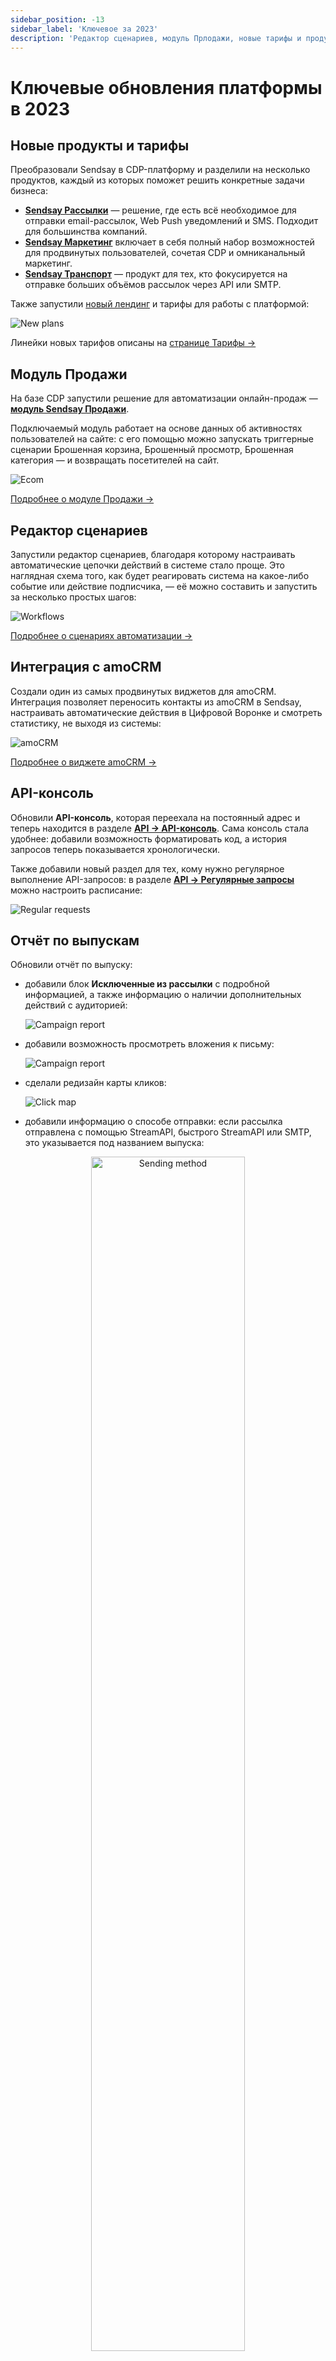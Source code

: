 ```yaml
---
sidebar_position: -13
sidebar_label: 'Ключевое за 2023'
description: 'Редактор сценариев, модуль Прлодажи, новые тарифы и продукты, другие обновления за 2023 год'
---
```



# Ключевые обновления платформы в 2023

## Новые продукты и тарифы

Преобразовали Sendsay в CDP-платформу и разделили на несколько продуктов, каждый из которых поможет решить конкретные задачи бизнеса:

- [**Sendsay Рассылки**](https://sendsay.ru/solutions/mailings) — решение, где есть всё необходимое для отправки email-рассылок, Web Push уведомлений и SMS. Подходит для большинства компаний.
- [**Sendsay Маркетинг**](https://sendsay.ru/solutions/marketing) включает в себя полный набор возможностей для продвинутых пользователей, сочетая CDP и омниканальный маркетинг.
- [**Sendsay Транспорт**](https://sendsay.ru/solutions/sendsay-transport) — продукт для тех, кто фокусируется на отправке больших объёмов рассылок через API или SMTP.

Также запустили [новый лендинг](https://sendsay.ru/) и тарифы для работы с платформой:

![New plans](/img/updates/2023/updates-2023/new-plans.png)

Линейки новых тарифов описаны на [странице Тарифы →](https://sendsay.ru/rates)

## Модуль Продажи

На базе CDP запустили решение для автоматизации онлайн-продаж — [**модуль Sendsay Продажи**](https://sendsay.ru/solutions/sales).

Подключаемый модуль работает на основе данных об активностях пользователей на сайте: с его помощью можно запускать триггерные сценарии Брошенная корзина, Брошенный просмотр, Брошенная категория — и возвращать посетителей на сайт.

![Ecom](/img/updates/2023/updates-2023/ecom.png)

[Подробнее о модуле Продажи →](https://docs.sendsay.ru/ecom/how-to-connect-ecom)

## Редактор сценариев

Запустили редактор сценариев, благодаря которому настраивать автоматические цепочки действий в системе стало проще. Это наглядная схема того, как будет реагировать система на какое-либо событие или действие подписчика, — её можно составить и запустить за несколько простых шагов:

![Workflows](/img/updates/2023/updates-2023/workflows.gif)

[Подробнее о сценариях автоматизации →](https://docs.sendsay.ru/automations/automation-with-workflows/workflow-creation)

## Интеграция с amoCRM

Создали один из самых продвинутых виджетов для amoCRM. Интеграция позволяет переносить контакты из amoCRM в Sendsay, настраивать автоматические действия в Цифровой Воронке и смотреть статистику, не выходя из системы:

![amoCRM](/img/updates/2023/updates-2023/amocrm.gif)

[Подробнее о виджете amoCRM →](https://sendsay.ru/integration-amoCRM)

## API-консоль

Обновили **API-консоль**, которая переехала на постоянный адрес и теперь находится в разделе [**API → API-консоль**](https://app.sendsay.ru/api/console). Сама консоль стала удобнее: добавили возможность форматировать код, а история запросов теперь показывается хронологически.

Также добавили новый раздел для тех, кому нужно регулярное выполнение API-запросов: в разделе [**API → Регулярные запросы**](https://app.sendsay.ru/api/regular-requests) можно настроить расписание:

![Regular requests](/img/updates/2023/updates-2023/regular-requests.png)

## Отчёт по выпускам

Обновили отчёт по выпуску:

- добавили блок **Исключенные из рассылки** с подробной информацией, а также информацию о наличии дополнительных действий с аудиторией:

  ![Campaign report](/img/updates/2023/updates-2023/campaign-report.png)

- добавили возможность просмотреть вложения к письму:

  ![Campaign report](/img/updates/2023/updates-2023/campaign-report1.png)

- сделали редизайн карты кликов:

  ![Click map](/img/updates/2023/updates-2023/click-map.png)

- добавили информацию о способе отправки: если рассылка отправлена с помощью StreamAPI, быстрого StreamAPI или SMTP, это указывается под названием выпуска:

<p align="center">
  <img width="70%" src={sendingMethod} alt="Sending method" />
</p>

## Карточка подписчика

Обновили карточку подписчика:

- разделили вкладку **Списки и сегменты** на две отдельные вкладки — **Списки** и **Сегменты**, чтобы данные загружались быстрее,
- добавили вкладку **Сценарии**, где можно посмотреть информацию об участии подписчика в сценариях автоматизаций, а также в сценариях модуля Продажи,
- добавили вкладку **Продажи**, где можно посмотреть клиентские события, корзину и оформленные заказы:

  ![Subscriber card](/img/updates/2023/updates-2023/subscriber-card.png)

  [Подробнее о карточке подписчика →](https://docs.sendsay.ru/subscribers/subscriber-data/subscriber-profile)

## Формы

Полностью обновили интерфейс в разделе **Формы**, благодаря чему создавать их стало удобнее:

![Forms](/img/updates/2023/updates-2023/forms.png)

## База знаний

Провели редизайн базы знаний: интерфейс стал лаконичнее, появились разделы **Интеграции**, **Видеоуроки** и **Обновления**, а изображения в статьях теперь увеличиваются при клике:

![Zoom](/img/updates/2023/updates-2023/zoom.gif)
